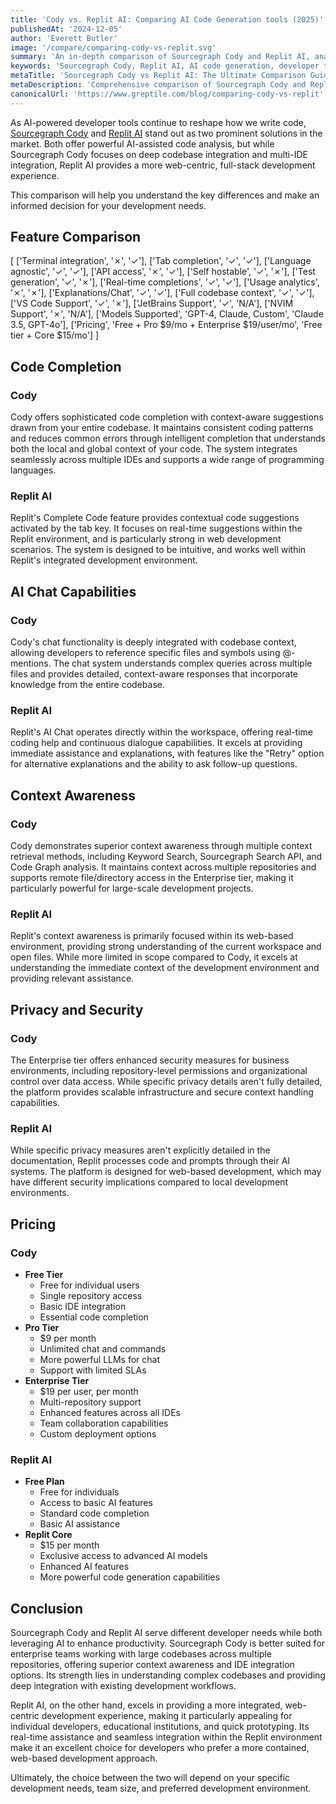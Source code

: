 ```yaml
---
title: 'Cody vs. Replit AI: Comparing AI Code Generation tools (2025)'
publishedAt: '2024-12-05'
author: 'Everett Butler'
image: '/compare/comparing-cody-vs-replit.svg'
summary: 'An in-depth comparison of Sourcegraph Cody and Replit AI, analyzing their features, pricing, and capabilities to help developers choose the right AI-powered development tool.'
keywords: 'Sourcegraph Cody, Replit AI, AI code generation, developer tools, code completion, IDE integration, AI programming assistant, code analysis'
metaTitle: 'Sourcegraph Cody vs Replit AI: The Ultimate Comparison Guide (2025)'
metaDescription: 'Comprehensive comparison of Sourcegraph Cody and Replit AI features, pricing, and capabilities to help developers choose the best AI coding assistant for their needs.'
canonicalUrl: 'https://www.greptile.com/blog/comparing-cody-vs-replit'
---
```


As AI-powered developer tools continue to reshape how we write code, [Sourcegraph Cody](https://sourcegraph.com/) and [Replit AI](https://replit.com/) stand out as two prominent solutions in the market. Both offer powerful AI-assisted code analysis, but while Sourcegraph Cody focuses on deep codebase integration and multi-IDE integration, Replit AI provides a more web-centric, full-stack development experience. 

This comparison will help you understand the key differences and make an informed decision for your development needs.

## Feature Comparison

[
    ['Terminal integration', '✗', '✓'],
    ['Tab completion', '✓', '✓'],
    ['Language agnostic', '✓', '✓'],
    ['API access', '✗', '✓'],
    ['Self hostable', '✓', '✗'],
    ['Test generation', '✓', '✗'],
    ['Real-time completions', '✓', '✓'],
    ['Usage analytics', '✗', '✗'],
    ['Explanations/Chat', '✓', '✓'],
    ['Full codebase context', '✓', '✓'],
    ['VS Code Support', '✓', '✗'],
    ['JetBrains Support', '✓', 'N/A'],
    ['NVIM Support', '✗', 'N/A'],
    ['Models Supported', 'GPT-4, Claude, Custom', 'Claude 3.5, GPT-4o'],
    ['Pricing', 'Free + Pro $9/mo + Enterprise $19/user/mo', 'Free tier + Core $15/mo']
]

## Code Completion

### Cody
Cody offers sophisticated code completion with context-aware suggestions drawn from your entire codebase. It maintains consistent coding patterns and reduces common errors through intelligent completion that understands both the local and global context of your code. The system integrates seamlessly across multiple IDEs and supports a wide range of programming languages.

### Replit AI
Replit's Complete Code feature provides contextual code suggestions activated by the tab key. It focuses on real-time suggestions within the Replit environment, and is particularly strong in web development scenarios. The system is designed to be intuitive, and works well within Replit's integrated development environment.

## AI Chat Capabilities

### Cody
Cody's chat functionality is deeply integrated with codebase context, allowing developers to reference specific files and symbols using @-mentions. The chat system understands complex queries across multiple files and provides detailed, context-aware responses that incorporate knowledge from the entire codebase.

### Replit AI
Replit's AI Chat operates directly within the workspace, offering real-time coding help and continuous dialogue capabilities. It excels at providing immediate assistance and explanations, with features like the "Retry" option for alternative explanations and the ability to ask follow-up questions.

## Context Awareness

### Cody
Cody demonstrates superior context awareness through multiple context retrieval methods, including Keyword Search, Sourcegraph Search API, and Code Graph analysis. It maintains context across multiple repositories and supports remote file/directory access in the Enterprise tier, making it particularly powerful for large-scale development projects.

### Replit AI
Replit's context awareness is primarily focused within its web-based environment, providing strong understanding of the current workspace and open files. While more limited in scope compared to Cody, it excels at understanding the immediate context of the development environment and providing relevant assistance.

## Privacy and Security

### Cody
The Enterprise tier offers enhanced security measures for business environments, including repository-level permissions and organizational control over data access. While specific privacy details aren't fully detailed, the platform provides scalable infrastructure and secure context handling capabilities.

### Replit AI
While specific privacy measures aren't explicitly detailed in the documentation, Replit processes code and prompts through their AI systems. The platform is designed for web-based development, which may have different security implications compared to local development environments.

## Pricing

### Cody
- **Free Tier**
  - Free for individual users
  - Single repository access
  - Basic IDE integration
  - Essential code completion
- **Pro Tier**
  - $9 per month
  - Unlimited chat and commands
  - More powerful LLMs for chat
  - Support with limited SLAs
- **Enterprise Tier**
  - $19 per user, per month
  - Multi-repository support
  - Enhanced features across all IDEs
  - Team collaboration capabilities
  - Custom deployment options

### Replit AI
- **Free Plan**
  - Free for individuals
  - Access to basic AI features
  - Standard code completion
  - Basic AI assistance
- **Replit Core**
  - $15 per month
  - Exclusive access to advanced AI models
  - Enhanced AI features
  - More powerful code generation capabilities

## Conclusion

Sourcegraph Cody and Replit AI serve different developer needs while both leveraging AI to enhance productivity. Sourcegraph Cody is better suited for enterprise teams working with large codebases across multiple repositories, offering superior context awareness and IDE integration options. Its strength lies in understanding complex codebases and providing deep integration with existing development workflows.

Replit AI, on the other hand, excels in providing a more integrated, web-centric development experience, making it particularly appealing for individual developers, educational institutions, and quick prototyping. Its real-time assistance and seamless integration within the Replit environment make it an excellent choice for developers who prefer a more contained, web-based development approach. 

Ultimately, the choice between the two will depend on your specific development needs, team size, and preferred development environment.
